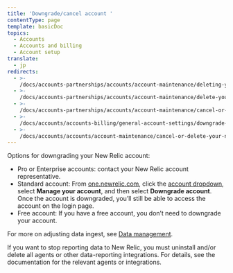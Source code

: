 ```yaml
---
title: 'Downgrade/cancel account '
contentType: page
template: basicDoc
topics:
  - Accounts
  - Accounts and billing
  - Account setup
translate:
  - jp
redirects:
  - >-
    /docs/accounts-partnerships/accounts/account-maintenance/deleting-your-new-relic-account
  - >-
    /docs/accounts-partnerships/accounts/account-maintenance/delete-your-new-relic-account
  - >-
    /docs/accounts-partnerships/accounts/account-maintenance/cancel-or-delete-your-new-relic-account
  - >-
    /docs/accounts/accounts-billing/general-account-settings/downgrade-cancel-account
  - >-
    /docs/accounts/accounts/account-maintenance/cancel-or-delete-your-new-relic-account
---
```


Options for downgrading your New Relic account:

* Pro or Enterprise accounts: contact your New Relic account representative.
* Standard account: From [one.newrelic.com](https://one.newrelic.com/), click the [account dropdown](/docs/using-new-relic/welcome-new-relic/get-started/glossary#account-dropdown), select **Manage your account**, and then select **Downgrade account**. Once the account is downgraded, you’ll still be able to access the account on the login page.
* Free account: If you have a free account, you don’t need to downgrade your account.

For more on adjusting data ingest, see [Data management](/docs/telemetry-data-platform/get-data-new-relic/manage-data/manage-your-data).

If you want to stop reporting data to New Relic, you must uninstall and/or delete all agents or other data-reporting integrations. For details, see the documentation for the relevant agents or integrations.
